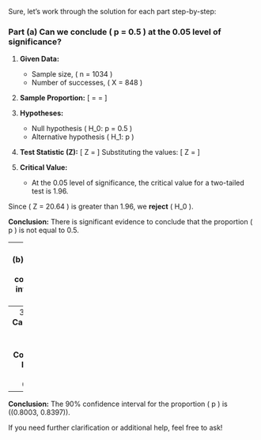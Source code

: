 Sure, let's work through the solution for each part step-by-step:

### Part (a) Can we conclude \( p = 0.5 \) at the 0.05 level of significance?

1. **Given Data:**
   - Sample size, \( n = 1034 \)
   - Number of successes, \( X = 848 \)

2. **Sample Proportion:**
   \[
   \hat{p} = \frac{X}{n} = \frac{848}{1034} \approx 0.82
   \]

3. **Hypotheses:**
   - Null hypothesis \( H_0: p = 0.5 \)
   - Alternative hypothesis \( H_1: p \neq 0.5 \)

4. **Test Statistic (Z):**
   \[
   Z = \frac{\hat{p} - p_0}{\sqrt{\frac{p_0 (1 - p_0)}{n}}}
   \]
   Substituting the values:
   \[
   Z = \frac{0.82 - 0.5}{\sqrt{\frac{0.5 \cdot 0.5}{1034}}} \approx 20.64
   \]

5. **Critical Value:**
   - At the 0.05 level of significance, the critical value for a two-tailed test is 1.96.

Since \( Z = 20.64 \) is greater than 1.96, we **reject** \( H_0 \).

**Conclusion:** There is significant evidence to conclude that the proportion \( p \) is not equal to 0.5.

---
### Part (b) Obtain a 90% confidence interval for \( p \).

1. **Confidence Interval Formula:**
   \[
   \hat{p} \pm Z_{\alpha/2} \sqrt{\frac{\hat{p}(1 - \hat{p})}{n}}
   \]

2. **Values:**
   - Sample proportion, \( \hat{p} \approx 0.82 \)
   - Sample size, \( n = 1034 \)
   - \( Z_{\alpha/2} \) for 90% confidence interval is 1.645

---
3. **Interval Calculation:**
   \[
   0.82 \pm 1.645 \sqrt{\frac{0.82 \cdot 0.18}{1034}} \approx 0.82 \pm 0.0197
   \]

4. **Confidence Interval:**
   \[
   (0.8003, 0.8397)
   \]

---

**Conclusion:** The 90% confidence interval for the proportion \( p \) is \((0.8003, 0.8397)\).

If you need further clarification or additional help, feel free to ask!
